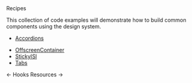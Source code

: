 <DocHeaderStack>
    <Heading as="h1">
        Recipes
    </Heading>
    <EditDocsLink href="/recipes/index.mdx" />
</DocHeaderStack>

This collection of code examples will demonstrate how to build common components using the design system.

* [Accordions](/docs/recipes/accordions)
<!-- * [Carousel](/docs/recipes/carousel) -->
<!-- * [DropdownMenu](/docs/recipes/dropdown-menu) -->
<!-- * [Forms](/docs/recipes/forms) -->
<!-- * [Modals](/docs/recipes/modals) -->
* [OffscreenContainer](/docs/recipes/offscreen-container)
* [StickyISI](/docs/recipes/sticky-isi)
* [Tabs](/docs/recipes/tabs)
<!-- * [Videos](/docs/recipes/videos) -->

<DocFooterFlex>
    <DocFooterLink href="/docs/hooks">
        &larr; Hooks
    </DocFooterLink>
    <DocFooterLink href="/docs/resources">
        Resources &rarr;
    </DocFooterLink>
</DocFooterFlex>